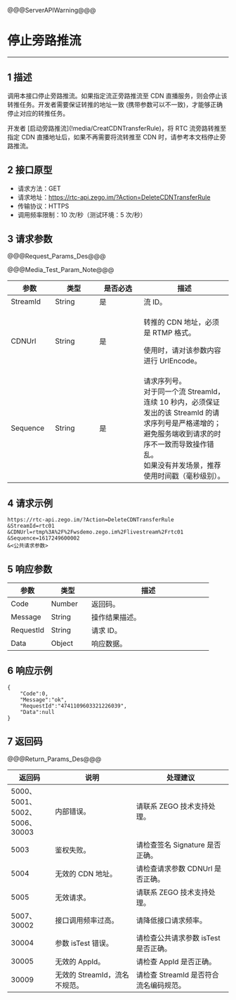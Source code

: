 <style>
table th:nth-of-type(1) {width: 20%;}
table {width: 100%;}
</style>

@@@ServerAPIWarning@@@

# 停止旁路推流

---

## 1 描述

调用本接口停止旁路推流。如果指定流正旁路推流至 CDN 直播服务，则会停止该转推任务。开发者需要保证转推的地址一致 (携带参数可以不一致)，才能够正确停止对应的转推任务。

开发者 [启动旁路推流\](!media/CreatCDNTransferRule)，将 RTC 流旁路转推至指定 CDN 直播地址后，如果不再需要将流转推至 CDN 时，请参考本文档停止旁路推流。

## 2 接口原型

- 请求方法：GET
- 请求地址：https://rtc-api.zego.im/?Action=DeleteCDNTransferRule
- 传输协议：HTTPS
- 调用频率限制：10 次/秒（测试环境：5 次/秒）


## 3 请求参数

@@@Request_Params_Des@@@

@@@Media_Test_Param_Note@@@

<table>
<colgroup>
<col style="width: 20%">
<col style="width: 20%">
<col style="width: 20%">
<col style="width: 40%">
</colgroup>
<thead>
  <tr>
    <th>参数</th>
    <th>类型</th>
    <th>是否必选</th>
    <th>描述</th>
  </tr>
</thead>
<tbody>
  <tr>
    <td>StreamId</td>
    <td>String</td>
    <td>是</td>
    <td>流 ID。</td>
  </tr>
  <tr>
    <td>CDNUrl</td>
    <td>String</td>
    <td>是</td>
    <td><p>转推的 CDN 地址，必须是 RTMP 格式。</p><p>使用时，请对该参数内容进行 UrlEncode。</p></td>
  </tr>
  <tr>
    <td>Sequence</td>
    <td>String</td>
    <td>是</td>
    <td>请求序列号。<div class="mk-warning">对于同一个流 StreamId，连续 10 秒内，必须保证发出的该 StreamId 的请求序列号是严格递增的；避免服务端收到请求的时序不一致而导致操作错乱。</div>如果没有并发场景，推荐使用时间戳（毫秒级别）。</td>
  </tr>
</tbody>
</table>


## 4 请求示例

```
https://rtc-api.zego.im/?Action=DeleteCDNTransferRule
&StreamId=rtc01
&CDNUrl=rtmp%3A%2F%2Fwsdemo.zego.im%2Flivestream%2Frtc01
&Sequence=1617249600002
&<公共请求参数>
```

## 5 响应参数


<table>
<colgroup>
<col style="width: 20%">
<col style="width: 20%">
<col style="width: 60%">
</colgroup>
<thead>
  <tr>
    <th>参数</th>
    <th>类型</th>
    <th>描述</th>
  </tr>
</thead>
<tbody>
  <tr>
    <td>Code</td>
    <td>Number</td>
    <td>返回码。</td>
  </tr>
  <tr>
    <td>Message</td>
    <td>String</td>
    <td>操作结果描述。</td>
  </tr>
  <tr>
    <td>RequestId</td>
    <td>String</td>
    <td>请求 ID。</td>
  </tr>
  <tr>
    <td>Data</td>
    <td>Object</td>
    <td>响应数据。</td>
  </tr>
</tbody>
</table>


## 6 响应示例

```
{
    "Code":0,
    "Message":"ok",
    "RequestId":"4741109603321226039",
    "Data":null
}
```

## 7 返回码

@@@Return_Params_Des@@@

|返回码|说明|处理建议|
|-----|------|-----|
| 5000、5001、5002、5006、30003 | 内部错误。 | 请联系 ZEGO 技术支持处理。|
| 5003 | 鉴权失败。 | 请检查签名 Signature 是否正确。|
| 5004 | 无效的 CDN 地址。| 请检查请求参数 CDNUrl 是否正确。|
| 5005 | 无效请求。| 请联系 ZEGO 技术支持处理。|
| 5007、30002 | 接口调用频率过高。| 请降低接口请求频率。|
| 30004 | 参数 isTest 错误。| 请检查公共请求参数 isTest 是否正确。|
| 30005 | 无效的 AppId。 | 请检查 AppId 是否正确。|
| 30009 | 无效的 StreamId，流名不规范。 | 请检查 StreamId 是否符合流名编码规范。|
